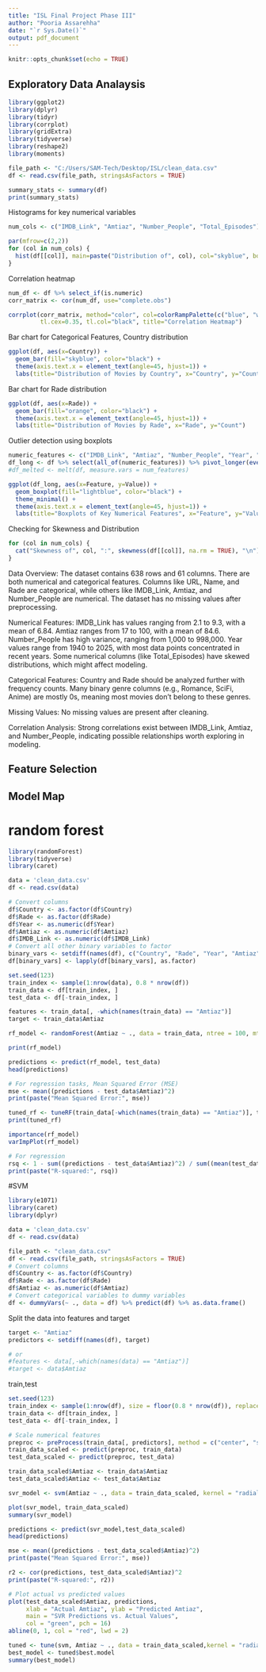 ```yaml
---
title: "ISL Final Project Phase III"
author: "Pooria Assarehha"
date: "`r Sys.Date()`"
output: pdf_document
---
```


```r
knitr::opts_chunk$set(echo = TRUE)
```


## Exploratory Data Analaysis
```r
library(ggplot2)
library(dplyr)
library(tidyr)
library(corrplot)
library(gridExtra)
library(tidyverse)
library(reshape2)
library(moments)
```

```r
file_path <- "C:/Users/SAM-Tech/Desktop/ISL/clean_data.csv"  
df <- read.csv(file_path, stringsAsFactors = TRUE)  
```

```r
summary_stats <- summary(df)
print(summary_stats)
```

Histograms for key numerical variables
```r
num_cols <- c("IMDB_Link", "Amtiaz", "Number_People", "Total_Episodes")

par(mfrow=c(2,2)) 
for (col in num_cols) {
  hist(df[[col]], main=paste("Distribution of", col), col="skyblue", border="black")
}
```

Correlation heatmap
```r
num_df <- df %>% select_if(is.numeric)
corr_matrix <- cor(num_df, use="complete.obs")

corrplot(corr_matrix, method="color", col=colorRampPalette(c("blue", "white", "red"))(200),
         tl.cex=0.35, tl.col="black", title="Correlation Heatmap")
```

Bar chart for Categorical Features, Country distribution
```r
ggplot(df, aes(x=Country)) +
  geom_bar(fill="skyblue", color="black") +
  theme(axis.text.x = element_text(angle=45, hjust=1)) +
  labs(title="Distribution of Movies by Country", x="Country", y="Count")
```

Bar chart for Rade distribution
```r
ggplot(df, aes(x=Rade)) +
  geom_bar(fill="orange", color="black") +
  theme(axis.text.x = element_text(angle=45, hjust=1)) +
  labs(title="Distribution of Movies by Rade", x="Rade", y="Count")
```

Outlier detection using boxplots
```r
numeric_features <- c("IMDB_Link", "Amtiaz", "Number_People", "Year", "Total_Episodes")
df_long <- df %>% select(all_of(numeric_features)) %>% pivot_longer(everything(), names_to="Feature", values_to="Value")
#df_melted <- melt(df, measure.vars = num_features)

ggplot(df_long, aes(x=Feature, y=Value)) +
  geom_boxplot(fill="lightblue", color="black") +
  theme_minimal() +
  theme(axis.text.x = element_text(angle=45, hjust=1)) +
  labs(title="Boxplots of Key Numerical Features", x="Feature", y="Value")
```

Checking for Skewness and Distribution
```r
for (col in num_cols) {
  cat("Skewness of", col, ":", skewness(df[[col]], na.rm = TRUE), "\n")
}
```
Data Overview:
The dataset contains 638 rows and 61 columns.
There are both numerical and categorical features.
Columns like URL, Name, and Rade are categorical, while others like IMDB_Link, Amtiaz, and Number_People are numerical.
The dataset has no missing values after preprocessing.

Numerical Features:
IMDB_Link has values ranging from 2.1 to 9.3, with a mean of 6.84.
Amtiaz ranges from 17 to 100, with a mean of 84.6.
Number_People has high variance, ranging from 1,000 to 998,000.
Year values range from 1940 to 2025, with most data points concentrated in recent years.
Some numerical columns (like Total_Episodes) have skewed distributions, which might affect modeling.

Categorical Features:
Country and Rade should be analyzed further with frequency counts.
Many binary genre columns (e.g., Romance, SciFi, Anime) are mostly 0s, meaning most movies don't belong to these genres.

Missing Values:
No missing values are present after cleaning.

Correlation Analysis:
Strong correlations exist between IMDB_Link, Amtiaz, and Number_People, indicating possible relationships worth exploring in modeling.

## Feature Selection

## Model Map
# random forest

```r
library(randomForest)
library(tidyverse)
library(caret)
```

```r
data = 'clean_data.csv'
df <- read.csv(data)

# Convert columns 
df$Country <- as.factor(df$Country)
df$Rade <- as.factor(df$Rade)
df$Year <- as.numeric(df$Year)
df$Amtiaz <- as.numeric(df$Amtiaz)
df$IMDB_Link <- as.numeric(df$IMDB_Link)
# Convert all other binary variables to factor
binary_vars <- setdiff(names(df), c("Country", "Rade", "Year", "Amtiaz", "IMDB_Link"))
df[binary_vars] <- lapply(df[binary_vars], as.factor)
```

```r
set.seed(123)
train_index <- sample(1:nrow(data), 0.8 * nrow(df))
train_data <- df[train_index, ]
test_data <- df[-train_index, ]
```

```r
features <- train_data[, -which(names(train_data) == "Amtiaz")]
target <- train_data$Amtiaz
```

```r
rf_model <- randomForest(Amtiaz ~ ., data = train_data, ntree = 100, mtry = 3, importance = TRUE)

print(rf_model)
```

```r
predictions <- predict(rf_model, test_data)
head(predictions)

# For regression tasks, Mean Squared Error (MSE)
mse <- mean((predictions - test_data$Amtiaz)^2)
print(paste("Mean Squared Error:", mse))

```

```r
tuned_rf <- tuneRF(train_data[-which(names(train_data) == "Amtiaz")], train_data$Amtiaz, stepFactor = 1.5, improve = 0.01, ntreeTry = 100)
print(tuned_rf)
```

```r
importance(rf_model)
varImpPlot(rf_model)
```

```r
# For regression
rsq <- 1 - sum((predictions - test_data$Amtiaz)^2) / sum((mean(test_data$Amtiaz) - test_data$Amtiaz)^2)
print(paste("R-squared:", rsq))
```












#SVM

```r
library(e1071)
library(caret)
library(dplyr)
```

```r
data = 'clean_data.csv'
df <- read.csv(data)
```

```r
file_path <- "clean_data.csv"  
df <- read.csv(file_path, stringsAsFactors = TRUE)
# Convert columns 
df$Country <- as.factor(df$Country)
df$Rade <- as.factor(df$Rade)
df$Amtiaz <- as.numeric(df$Amtiaz)
# Convert categorical variables to dummy variables
df <- dummyVars(~ ., data = df) %>% predict(df) %>% as.data.frame()
```

Split the data into features and target
```r
target <- "Amtiaz"
predictors <- setdiff(names(df), target)

# or
#features <- data[,-which(names(data) == "Amtiaz")]
#target <- data$Amtiaz
```

train,test
```r
set.seed(123)
train_index <- sample(1:nrow(df), size = floor(0.8 * nrow(df)), replace = FALSE)
train_data <- df[train_index, ]
test_data <- df[-train_index, ]

# Scale numerical features
preproc <- preProcess(train_data[, predictors], method = c("center", "scale"))
train_data_scaled <- predict(preproc, train_data)
test_data_scaled <- predict(preproc, test_data)

train_data_scaled$Amtiaz <- train_data$Amtiaz
test_data_scaled$Amtiaz <- test_data$Amtiaz
```

```r
svr_model <- svm(Amtiaz ~ ., data = train_data_scaled, kernel = "radial", cost = 1, gamma = 0.1)

plot(svr_model, train_data_scaled)
summary(svr_model)
```

```r
predictions <- predict(svr_model,test_data_scaled)
head(predictions)

mse <- mean((predictions - test_data_scaled$Amtiaz)^2)
print(paste("Mean Squared Error:", mse))

r2 <- cor(predictions, test_data_scaled$Amtiaz)^2
print(paste("R-squared:", r2))

# Plot actual vs predicted values
plot(test_data_scaled$Amtiaz, predictions, 
     xlab = "Actual Amtiaz", ylab = "Predicted Amtiaz",
     main = "SVR Predictions vs. Actual Values",
     col = "green", pch = 16)
abline(0, 1, col = "red", lwd = 2)
```

```r
tuned <- tune(svm, Amtiaz ~ ., data = train_data_scaled,kernel = "radial", ranges = list(cost =c(0.1, 1, 10), gamma = c(0.01, 0.1, 1)))
best_model <- tuned$best.model
summary(best_model)
```

